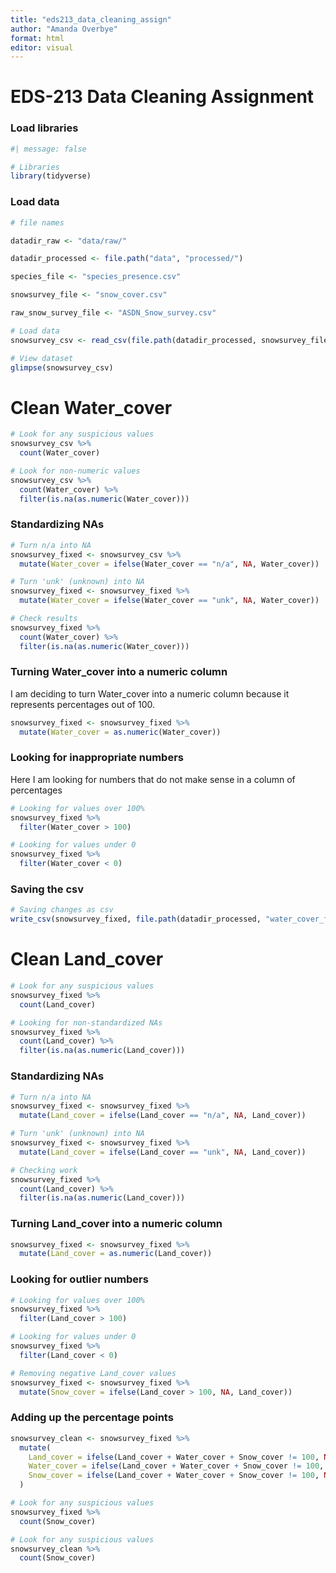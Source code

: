 ```yaml
---
title: "eds213_data_cleaning_assign"
author: "Amanda Overbye"
format: html
editor: visual
---
```


# EDS-213 Data Cleaning Assignment

### Load libraries

```r
#| message: false  

# Libraries
library(tidyverse)
```

### Load data

```r
# file names

datadir_raw <- "data/raw/"

datadir_processed <- file.path("data", "processed/")

species_file <- "species_presence.csv"

snowsurvey_file <- "snow_cover.csv"

raw_snow_survey_file <- "ASDN_Snow_survey.csv"
```

```r
# Load data
snowsurvey_csv <- read_csv(file.path(datadir_processed, snowsurvey_file))
```

```r
# View dataset
glimpse(snowsurvey_csv)
```

# Clean Water_cover

```r
# Look for any suspicious values
snowsurvey_csv %>% 
  count(Water_cover)
```

```r
# Look for non-numeric values
snowsurvey_csv %>% 
  count(Water_cover) %>%
  filter(is.na(as.numeric(Water_cover)))
```

### Standardizing NAs

```r
# Turn n/a into NA
snowsurvey_fixed <- snowsurvey_csv %>% 
  mutate(Water_cover = ifelse(Water_cover == "n/a", NA, Water_cover))
```

```r
# Turn 'unk' (unknown) into NA
snowsurvey_fixed <- snowsurvey_fixed %>% 
  mutate(Water_cover = ifelse(Water_cover == "unk", NA, Water_cover))
```

```r
# Check results
snowsurvey_fixed %>% 
  count(Water_cover) %>%
  filter(is.na(as.numeric(Water_cover)))
```

### Turning Water_cover into a numeric column

I am deciding to turn Water_cover into a numeric column because it represents percentages out of 100.

```r
snowsurvey_fixed <- snowsurvey_fixed %>% 
  mutate(Water_cover = as.numeric(Water_cover))
```

### Looking for inappropriate numbers

Here I am looking for numbers that do not make sense in a column of percentages

```r
# Looking for values over 100%
snowsurvey_fixed %>% 
  filter(Water_cover > 100) 
```

```r
# Looking for values under 0
snowsurvey_fixed %>% 
  filter(Water_cover < 0) 
```

### Saving the csv

```r
# Saving changes as csv
write_csv(snowsurvey_fixed, file.path(datadir_processed, "water_cover_fixed.csv"))
```

# Clean Land_cover

```r
# Look for any suspicious values
snowsurvey_fixed %>% 
  count(Land_cover)
```


```r
# Looking for non-standardized NAs
snowsurvey_fixed %>% 
  count(Land_cover) %>%
  filter(is.na(as.numeric(Land_cover)))
```
### Standardizing NAs

```r
# Turn n/a into NA
snowsurvey_fixed <- snowsurvey_fixed %>% 
  mutate(Land_cover = ifelse(Land_cover == "n/a", NA, Land_cover))
```

```r
# Turn 'unk' (unknown) into NA
snowsurvey_fixed <- snowsurvey_fixed %>% 
  mutate(Land_cover = ifelse(Land_cover == "unk", NA, Land_cover))
```

```r
# Checking work
snowsurvey_fixed %>% 
  count(Land_cover) %>%
  filter(is.na(as.numeric(Land_cover)))
```
### Turning Land_cover into a numeric column

```r
snowsurvey_fixed <- snowsurvey_fixed %>% 
  mutate(Land_cover = as.numeric(Land_cover))
```

### Looking for outlier numbers

```r
# Looking for values over 100%
snowsurvey_fixed %>% 
  filter(Land_cover > 100) 
```

```r
# Looking for values under 0
snowsurvey_fixed %>% 
  filter(Land_cover < 0) 
```
```r
# Removing negative Land_cover values
snowsurvey_fixed <- snowsurvey_fixed %>% 
  mutate(Snow_cover = ifelse(Land_cover > 100, NA, Land_cover))
```

### Adding up the percentage points

```r
snowsurvey_clean <- snowsurvey_fixed %>%
  mutate(
    Land_cover = ifelse(Land_cover + Water_cover + Snow_cover != 100, NA, Land_cover),
    Water_cover = ifelse(Land_cover + Water_cover + Snow_cover != 100, NA, Water_cover),
    Snow_cover = ifelse(Land_cover + Water_cover + Snow_cover != 100, NA, Snow_cover)
  )
```

```r
# Look for any suspicious values
snowsurvey_fixed %>% 
  count(Snow_cover)
```

```r
# Look for any suspicious values
snowsurvey_clean %>% 
  count(Snow_cover)
```


